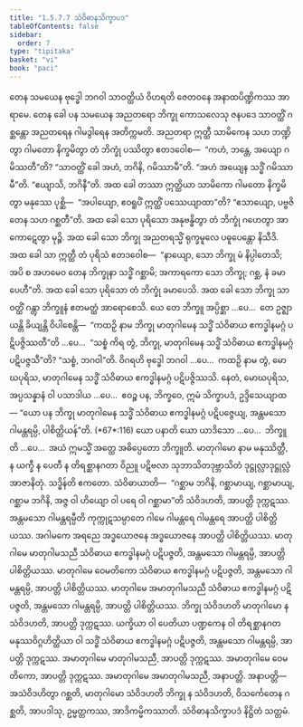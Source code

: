 ```yaml
---
title: "1.5.7.7 သံဝိဓာနသိက္ခာပဒ"
tableOfContents: false
sidebar:
  order: 7
type: "tipitaka"
basket: "vi"
book: "paci"
---
```



<DynamicBreadcrumb />

<Division number="412" book="paci" e="ch" v="2" p="173">

<Paragraph number="1235" book="paci">
တေန သမယေန ဗုဒ္ဓေါ ဘဂဝါ သာဝတ္ထိယံ ဝိဟရတိ ဇေတဝနေ အနာထပိဏ္ဍိကဿ အာရာမေ. တေန ခေါ ပန သမယေန အညတရော ဘိက္ခု ကောသလေသု ဇနပဒေ သာဝတ္ထိံ ဂစ္ဆန္တော အညတရေန ဂါမဒွါရေန အတိက္ကမတိ. အညတရာ ဣတ္ထီ သာမိကေန သဟ ဘဏ္ဍိတွာ ဂါမတော နိက္ခမိတွာ တံ ဘိက္ခုံ ပဿိတွာ ဧတဒဝေါစ—  “ကဟံ, ဘန္တေ, အယျော ဂမိဿတီ”တိ? “သာဝတ္ထိံ ခေါ အဟံ, ဘဂိနိ, ဂမိဿာမီ”တိ. “အဟံ အယျေန သဒ္ဓိံ ဂမိဿာမီ”တိ. “ဧယျာသိ, ဘဂိနီ”တိ. အထ ခေါ တဿာ ဣတ္ထိယာ သာမိကော ဂါမတော နိက္ခမိတွာ မနုဿေ ပုစ္ဆိ—  “အပါယျော, ဧဝရူပိံ ဣတ္ထိံ ပဿေယျာထာ”တိ? “ဧသာယျော, ပဗ္ဗဇိတေန သဟ ဂစ္ဆတီ”တိ. အထ ခေါ သော ပုရိသော အနုဗန္ဓိတွာ တံ ဘိက္ခုံ ဂဟေတွာ အာကောဋေတွာ မုဉ္စိ. အထ ခေါ သော ဘိက္ခု အညတရသ္မိံ ရုက္ခမူလေ ပဓူပေန္တော နိသီဒိ. အထ ခေါ သာ ဣတ္ထီ တံ ပုရိသံ ဧတဒဝေါစ—  “နာယျော, သော ဘိက္ခု မံ နိပ္ပါတေသိ; အပိ စ အဟမေဝ တေန ဘိက္ခုနာ သဒ္ဓိံ ဂစ္ဆာမိ; အကာရကော သော ဘိက္ခု; ဂစ္ဆ, နံ ခမာပေဟီ”တိ. အထ ခေါ သော ပုရိသော တံ ဘိက္ခုံ ခမာပေသိ.
</Paragraph>

<Paragraph number="1236" book="paci">
အထ ခေါ သော ဘိက္ခု သာဝတ္ထိံ ဂန္တွာ ဘိက္ခူနံ ဧတမတ္ထံ အာရောစေသိ. ယေ တေ ဘိက္ခူ အပ္ပိစ္ဆာ …ပေ…  တေ ဥဇ္ဈာယန္တိ ခိယျန္တိ ဝိပါစေန္တိ—  “ကထဉှိ နာမ ဘိက္ခု မာတုဂါမေန သဒ္ဓိံ သံဝိဓာယ ဧကဒ္ဓါနမဂ္ဂံ ပဋိပဇ္ဇိဿတီ”တိ …ပေ…  “သစ္စံ ကိရ တွံ, ဘိက္ခု, မာတုဂါမေန သဒ္ဓိံ သံဝိဓာယ ဧကဒ္ဓါနမဂ္ဂံ ပဋိပဇ္ဇသီ”တိ? “သစ္စံ, ဘဂဝါ”တိ. ဝိဂရဟိ ဗုဒ္ဓေါ ဘဂဝါ …ပေ…  ကထဉှိ နာမ တွံ, မောဃပုရိသ, မာတုဂါမေန သဒ္ဓိံ သံဝိဓာယ ဧကဒ္ဓါနမဂ္ဂံ ပဋိပဇ္ဇိဿသိ. နေတံ, မောဃပုရိသ, အပ္ပသန္နာနံ ဝါ ပသာဒါယ …ပေ…  ဧဝဉ္စ ပန, ဘိက္ခဝေ, ဣမံ သိက္ခာပဒံ, ဥဒ္ဒိသေယျာထ—
</Paragraph>

</Division>
<Division number="413" book="paci" e="ch" v="2" p="174">

<Paragraph number="1237" book="paci">
<Emphasis>“ယော ပန ဘိက္ခု မာတုဂါမေန သဒ္ဓိံ သံဝိဓာယ ဧကဒ္ဓါနမဂ္ဂံ ပဋိပဇ္ဇေယျ, အန္တမသော ဂါမန္တရမ္ပိ, ပါစိတ္တိယန်”</Emphasis>တိ. (*67*:<Emphasis>116</Emphasis>)
</Paragraph>

</Division>
<Division number="414" book="paci" e="ch" v="2" p="174">

<Paragraph number="1238" book="paci">
<Emphasis>ယော ပနာ</Emphasis>တိ ယော ယာဒိသော …ပေ…  <Emphasis>ဘိက္ခူ</Emphasis>တိ …ပေ…  အယံ ဣမသ္မိံ အတ္ထေ အဓိပ္ပေတော ဘိက္ခူတိ.
</Paragraph>

<Paragraph number="1239" book="paci">
<Emphasis>မာတုဂါမော</Emphasis> နာမ မနုဿိတ္ထီ, န ယက္ခီ န ပေတီ န တိရစ္ဆာနဂတာ ဝိညူ ပဋိဗလာ သုဘာသိတဒုဗ္ဘာသိတံ ဒုဋ္ဌုလ္လာဒုဋ္ဌုလ္လံ အာဇာနိတုံ.
</Paragraph>

<Paragraph number="1240" book="paci">
<Emphasis>သဒ္ဓိန်</Emphasis>တိ ဧကတော.
</Paragraph>

<Paragraph number="1241" book="paci">
<Emphasis>သံဝိဓာယာ</Emphasis>တိ—  “ဂစ္ဆာမ ဘဂိနိ, ဂစ္ဆာမာယျ, ဂစ္ဆာမာယျ, ဂစ္ဆာမ ဘဂိနိ, အဇ္ဇ ဝါ ဟိယျော ဝါ ပရေ ဝါ ဂစ္ဆာမာ”တိ သံဝိဒဟတိ, အာပတ္တိ ဒုက္ကဋဿ.
</Paragraph>

<Paragraph number="1242" book="paci">
<Emphasis>အန္တမသော ဂါမန္တရမ္ပီ</Emphasis>တိ ကုက္ကုဋသမ္ပာတေ ဂါမေ ဂါမန္တရေ ဂါမန္တရေ အာပတ္တိ ပါစိတ္တိယဿ. အဂါမကေ အရညေ အဒ္ဓယောဇနေ အဒ္ဓယောဇနေ အာပတ္တိ ပါစိတ္တိယဿ.
</Paragraph>

</Division>
<Division number="415" book="paci" e="ch" v="2" p="174">

<Paragraph number="1243" book="paci">
မာတုဂါမေ မာတုဂါမသညီ သံဝိဓာယ ဧကဒ္ဓါနမဂ္ဂံ ပဋိပဇ္ဇတိ, အန္တမသော ဂါမန္တရမ္ပိ, အာပတ္တိ ပါစိတ္တိယဿ. မာတုဂါမေ ဝေမတိကော သံဝိဓာယ ဧကဒ္ဓါနမဂ္ဂံ ပဋိပဇ္ဇတိ, အန္တမသော ဂါမန္တရမ္ပိ, အာပတ္တိ ပါစိတ္တိယဿ. မာတုဂါမေ အမာတုဂါမသညီ သံဝိဓာယ ဧကဒ္ဓါနမဂ္ဂံ ပဋိပဇ္ဇတိ, အန္တမသော ဂါမန္တရမ္ပိ, အာပတ္တိ ပါစိတ္တိယဿ.
</Paragraph>

<Paragraph number="1244" book="paci">
ဘိက္ခု သံဝိဒဟတိ မာတုဂါမော န သံဝိဒဟတိ, အာပတ္တိ ဒုက္ကဋဿ. ယက္ခိယာ ဝါ ပေတိယာ ပဏ္ဍကေန ဝါ တိရစ္ဆာနဂတမနုဿဝိဂ္ဂဟိတ္ထိယာ ဝါ သဒ္ဓိံ သံဝိဓာယ ဧကဒ္ဓါနမဂ္ဂံ ပဋိပဇ္ဇတိ, အန္တမသော ဂါမန္တရမ္ပိ, အာပတ္တိ ဒုက္ကဋဿ. အမာတုဂါမေ မာတုဂါမသညီ, အာပတ္တိ ဒုက္ကဋဿ. အမာတုဂါမေ ဝေမတိကော, အာပတ္တိ ဒုက္ကဋဿ. အမာတုဂါမေ အမာတုဂါမသညီ, အနာပတ္တိ.
</Paragraph>

</Division>
<Division number="416" book="paci" e="ch" v="2" p="175">

<Paragraph number="1245" book="paci">
အနာပတ္တိ—  အသံဝိဒဟိတွာ ဂစ္ဆတိ, မာတုဂါမော သံဝိဒဟတိ ဘိက္ခု န သံဝိဒဟတိ, ဝိသင်္ကေတေန ဂစ္ဆတိ, အာပဒါသု, ဥမ္မတ္တကဿ, အာဒိကမ္မိကဿာတိ.

</Paragraph>
</Division>

<Paragraph number="1246" type="center" book="paci">
သံဝိဓာနသိက္ခာပဒံ နိဋ္ဌိတံ သတ္တမံ.
</Paragraph>
